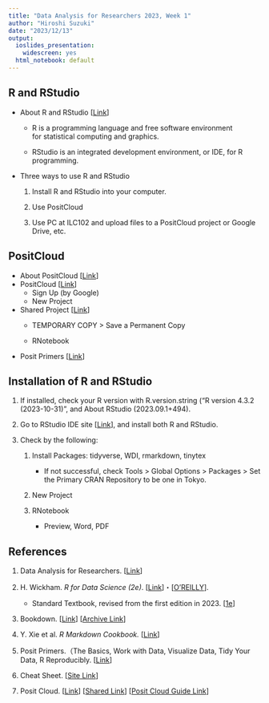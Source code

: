 ```yaml
---
title: "Data Analysis for Researchers 2023, Week 1"
author: "Hiroshi Suzuki"
date: "2023/12/13"
output:
  ioslides_presentation:
    widescreen: yes
  html_notebook: default
---
```


## R and RStudio

-   About R and RStudio [[Link](https://icu-hsuzuki.github.io/da4r/randrstudio.html#randrstudio)]

    -   R is a programming language and free software environment for statistical computing and graphics.

    -   RStudio is an integrated development environment, or IDE, for R programming.

-   Three ways to use R and RStudio

    1.  Install R and RStudio into your computer.

    2.  Use PositCloud

    3.  Use PC at ILC102 and upload files to a PositCloud project or Google Drive, etc.

## PositCloud

-   About PositCloud [[Link](https://icu-hsuzuki.github.io/da4r/randrstudio.html#cloud-free)]
-   PositCloud [[Link](https://posit.cloud/)]
    -   Sign Up (by Google)
    -   New Project
-   Shared Project [[Link](#0)]
    -   TEMPORARY COPY \> Save a Permanent Copy

    -   RNotebook
-   Posit Primers [[Link](https://posit.cloud/learn/primers)]

## Installation of R and RStudio

1.  If installed, check your R version with R.version.string ("R version 4.3.2 (2023-10-31)", and About RStudio (2023.09.1+494).

2.  Go to RStudio IDE site [[Link](https://posit.co/download/rstudio-desktop/)], and install both R and RStudio.

3.  Check by the following:

    1.  Install Packages: tidyverse, WDI, rmarkdown, tinytex

        -   If not successful, check Tools \> Global Options \> Packages \> Set the Primary CRAN Repository to be one in Tokyo.

    2.  New Project

    3.  RNotebook

        -   Preview, Word, PDF

## References

1.  Data Analysis for Researchers. [[Link](https://icu-hsuzuki.github.io/da4r/)]

2.  H. Wickham. *R for Data Science (2e)*. [[Link](https://r4ds.hadley.nz)]・[[O'REILLY](https://www.oreilly.com/library/view/r-for-data/9781492097396/)].

    -   Standard Textbook, revised from the first edition in 2023. [[1e](https://r4ds.had.co.nz/)]

3.  Bookdown. [[Link](https://bookdown.org)] [[Archive Link](https://bookdown.org/home/archive/)]

4.  Y. Xie et al. *R Markdown Cookbook.* [[Link](https://bookdown.org/yihui/rmarkdown/)]

5.  Posit Primers.（The Basics, Work with Data, Visualize Data, Tidy Your Data, R Reproducibly. [[Link](https://posit.cloud/learn/primers)]

6.  Cheat Sheet. [[Site Link](https://rstudio.github.io/cheatsheets/)]

7.  Posit Cloud. [[Link](https://posit.cloud)] [[Shared Link](https://posit.cloud/content/5539763)] [[Posit Cloud Guide Link](https://posit.cloud/learn/guide)]
